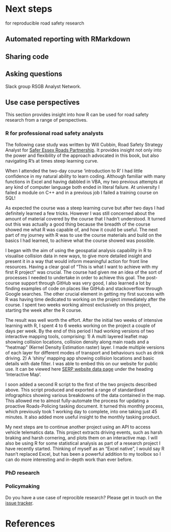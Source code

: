# Next steps {#next}

 for reproducible road safety research


## Automated reporting with RMarkdown

## Sharing code



## Asking questions


Slack group RSGB Analyst Network.

## Use case perspectives

This section provides insight into how R can be used for road safety research from a range of perspectives.

<!-- Hannah Bougdah -->


### R for professional road safety analysts

The following case study was written by Will Cubbin, Road Safety Strategy Analyst for [Safer Essex Roads Partnership](https://saferessexroads.org/).
It provides insight not only into the power and flexibility of the approach advocated in this book, but also navigating R's at times steep learning curve.

When I attended the two-day course ‘introduction to R’ I had little confidence in my natural ability to learn coding. Although familiar with many functions in Excel and having dabbled in VBA, my two previous attempts at any kind of computer language both ended in literal failure. At university I failed a module on C++ and in a previous job I failed a training course on SQL!

As expected the course was a steep learning curve but after two days I had definitely learned a few tricks. However I was still concerned about the amount of material covered by the course that I hadn’t understood. It turned out this was actually a good thing because the breadth of the course showed me what R was capable of, and how it could be useful. The next part of my journey with R was to use the course materials and build on the basics I had learned, to achieve what the course showed was possible.

I began with the aim of using the geospatial analysis capability in R to visualise collision data in new ways, to give more detailed insight and present it in a way that would inform meaningful action for front line resources.
Having a clear goal of “This is what I want to achieve with my first R project” was crucial. The course had given me an idea of the sort of processes I needed to undertake in order to achieve this goal. The post-course support through GitHub was very good, I also learned a lot by finding examples of code on places like GitHub and stackoverflow through Google searches. The other crucial element in getting my first success with R was having time dedicated to working on the project immediately after the course. I spent two weeks working almost exclusively on this project, starting the week after the R course.

The result was well worth the effort. After the initial two weeks of intensive learning with R, I spent 4 to 6 weeks working on the project a couple of days per week. By the end of this period I had working versions of two interactive mapping tools, comprising:
1)	A multi layered leaflet map showing collision locations, collision density along main roads and a “heatmap” (Kernel Density Estimation raster) layer. I made multiple versions of each layer for different modes of transport and behaviours such as drink driving.
2)	A ‘shiny’ mapping app showing collision locations and basic details with date filter. I was able to embed this on our website for public use. It can be viewed here [SERP website data page](https://saferessexroads.org/collision-data/) under the heading 'Interactive Map'.

I soon added a second R script to the first of the two projects described above. This script produced and exported a range of standardised infographics showing various breakdowns of the data contained in the map. This allowed me to almost fully-automate the process for updating a proactive Roads-Policing tasking document. It turned this monthly process, which previously took 1 working day to complete, into one taking just 45 minutes. It also added more useful insight to the monthly tasking product.

My next steps are to continue another project using an API to access vehicle telematics data. This project extracts driving events, such as harsh braking and harsh cornering, and plots them on an interactive map. I will also be using R for some statistical analysis as part of a research project I have recently started. Thinking of myself as an “Excel native”, I would say R hasn’t replaced Excel, but has been a powerful addition to my toolbox so I can do more interesting and in-depth work than ever before.

### PhD research


### Policymaking

<!-- Other -->

Do you have a use case of reprocible research? Please get in touch on the [issue tracker](https://github.com/saferactive/rrsrr/issues).

# References


